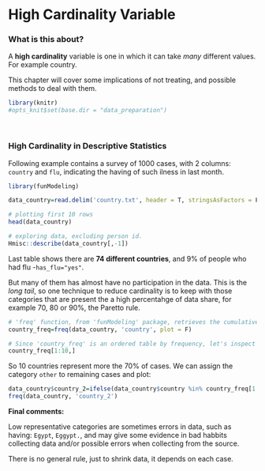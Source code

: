 High Cardinality Variable
===

### What is this about?

A **high cardinality** variable is one in which it can take _many_ different values. For example country. 

This chapter will cover some implications of not treating, and possible methods to deal with them.

```r
library(knitr)
#opts_knit$set(base.dir = "data_preparation")
```
 
<style type="text/css">
.table {
    width: 40%;
}
</style>

<br> 

### High Cardinality in Descriptive Statistics

Following example contains a survey of 1000 cases, with 2 columns: `country` and `flu`, indicating the having of such ilness in last month.

```r
library(funModeling) 
```

```r
data_country=read.delim('country.txt', header = T, stringsAsFactors = F)

# plotting first 10 rows
head(data_country)

# exploring data, excluding person id.
Hmisc::describe(data_country[,-1])

```

Last table shows there are **74 different countries**, and 9% of people who had flu -`has_flu="yes"`.

But many of them has almost have no participation in the data. This is the _long tail_, so one technique to reduce cardinality is to keep with those categories that are present the a high percentahge of data share, for example 70, 80 or 90%, the Paretto rule.

```r
# 'freq' function, from 'funModeling' package, retrieves the cumulative_percentage that will help to do the cut. 
country_freq=freq(data_country, 'country', plot = F)

# Since 'country_freq' is an ordered table by frequency, let's inspect the first 10 rows with the most share.
country_freq[1:10,]
```


So 10 countries represent more the 70% of cases. We can assign the category `other` to remaining cases and plot:

```r
data_country$country_2=ifelse(data_country$country %in% country_freq[1:10,'country'], data_country$country, 'other')
freq(data_country, 'country_2')
```

**Final comments:**

Low representative categories are sometimes errors in data, such as having: `Egypt`, `Eggypt.`, and may give some evidence in bad habbits collecting data and/or possible errors when collecting from the source.

There is no general rule, just to shrink data, it depends on each case.

<br>








